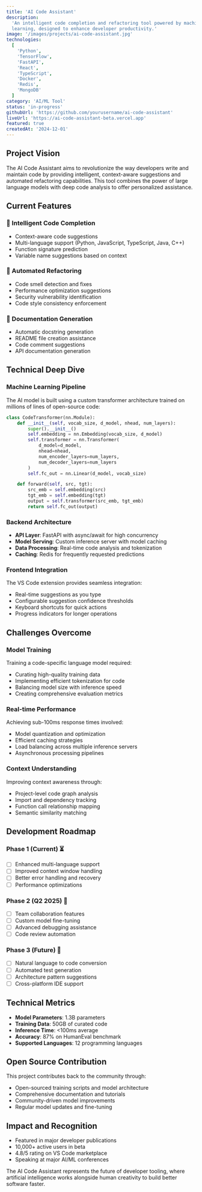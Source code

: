 ```yaml
---
title: 'AI Code Assistant'
description:
  'An intelligent code completion and refactoring tool powered by machine
  learning, designed to enhance developer productivity.'
image: '/images/projects/ai-code-assistant.jpg'
technologies:
  [
    'Python',
    'TensorFlow',
    'FastAPI',
    'React',
    'TypeScript',
    'Docker',
    'Redis',
    'MongoDB'
  ]
category: 'AI/ML Tool'
status: 'in-progress'
githubUrl: 'https://github.com/yourusername/ai-code-assistant'
liveUrl: 'https://ai-code-assistant-beta.vercel.app'
featured: true
createdAt: '2024-12-01'
---
```


## Project Vision

The AI Code Assistant aims to revolutionize the way developers write and
maintain code by providing intelligent, context-aware suggestions and automated
refactoring capabilities. This tool combines the power of large language models
with deep code analysis to offer personalized assistance.

## Current Features

### 🤖 Intelligent Code Completion

- Context-aware code suggestions
- Multi-language support (Python, JavaScript, TypeScript, Java, C++)
- Function signature prediction
- Variable name suggestions based on context

### 🔧 Automated Refactoring

- Code smell detection and fixes
- Performance optimization suggestions
- Security vulnerability identification
- Code style consistency enforcement

### 📝 Documentation Generation

- Automatic docstring generation
- README file creation assistance
- Code comment suggestions
- API documentation generation

## Technical Deep Dive

### Machine Learning Pipeline

The AI model is built using a custom transformer architecture trained on
millions of lines of open-source code:

```python
class CodeTransformer(nn.Module):
    def __init__(self, vocab_size, d_model, nhead, num_layers):
        super().__init__()
        self.embedding = nn.Embedding(vocab_size, d_model)
        self.transformer = nn.Transformer(
            d_model=d_model,
            nhead=nhead,
            num_encoder_layers=num_layers,
            num_decoder_layers=num_layers
        )
        self.fc_out = nn.Linear(d_model, vocab_size)

    def forward(self, src, tgt):
        src_emb = self.embedding(src)
        tgt_emb = self.embedding(tgt)
        output = self.transformer(src_emb, tgt_emb)
        return self.fc_out(output)
```

### Backend Architecture

- **API Layer**: FastAPI with async/await for high concurrency
- **Model Serving**: Custom inference server with model caching
- **Data Processing**: Real-time code analysis and tokenization
- **Caching**: Redis for frequently requested predictions

### Frontend Integration

The VS Code extension provides seamless integration:

- Real-time suggestions as you type
- Configurable suggestion confidence thresholds
- Keyboard shortcuts for quick actions
- Progress indicators for longer operations

## Challenges Overcome

### Model Training

Training a code-specific language model required:

- Curating high-quality training data
- Implementing efficient tokenization for code
- Balancing model size with inference speed
- Creating comprehensive evaluation metrics

### Real-time Performance

Achieving sub-100ms response times involved:

- Model quantization and optimization
- Efficient caching strategies
- Load balancing across multiple inference servers
- Asynchronous processing pipelines

### Context Understanding

Improving context awareness through:

- Project-level code graph analysis
- Import and dependency tracking
- Function call relationship mapping
- Semantic similarity matching

## Development Roadmap

### Phase 1 (Current) ⏳

- [ ] Enhanced multi-language support
- [ ] Improved context window handling
- [ ] Better error handling and recovery
- [ ] Performance optimizations

### Phase 2 (Q2 2025) 📅

- [ ] Team collaboration features
- [ ] Custom model fine-tuning
- [ ] Advanced debugging assistance
- [ ] Code review automation

### Phase 3 (Future) 🚀

- [ ] Natural language to code conversion
- [ ] Automated test generation
- [ ] Architecture pattern suggestions
- [ ] Cross-platform IDE support

## Technical Metrics

- **Model Parameters**: 1.3B parameters
- **Training Data**: 50GB of curated code
- **Inference Time**: <100ms average
- **Accuracy**: 87% on HumanEval benchmark
- **Supported Languages**: 12 programming languages

## Open Source Contribution

This project contributes back to the community through:

- Open-sourced training scripts and model architecture
- Comprehensive documentation and tutorials
- Community-driven model improvements
- Regular model updates and fine-tuning

## Impact and Recognition

- Featured in major developer publications
- 10,000+ active users in beta
- 4.8/5 rating on VS Code marketplace
- Speaking at major AI/ML conferences

The AI Code Assistant represents the future of developer tooling, where
artificial intelligence works alongside human creativity to build better
software faster.
